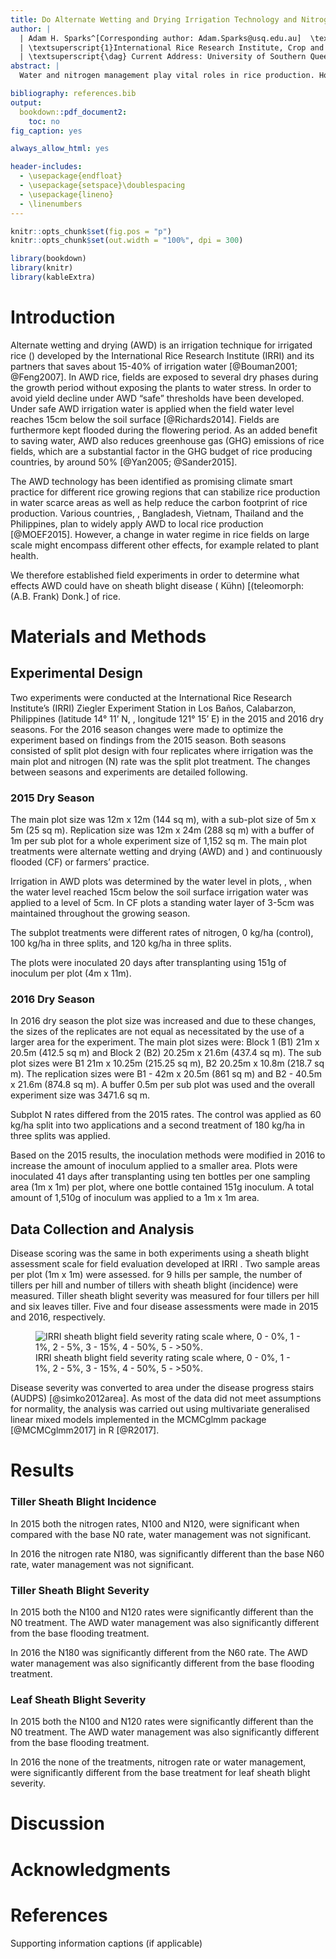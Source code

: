 ```yaml
---
title: Do Alternate Wetting and Drying Irrigation Technology and Nitrogen Rates Affect Rice Sheath Blight?
author: |
  | Adam H. Sparks^[Corresponding author: Adam.Sparks@usq.edu.au]  \textsuperscript{1\dag}, Nancy P. Castilla \textsuperscript{1}, Bjorn Ole Sander \textsuperscript{1}
  | \textsuperscript{1}International Rice Research Institute, Crop and Environmental Sciences Division, Los Baños, Laguna, Philippines, 4031
  | \textsuperscript{\dag} Current Address: University of Southern Queensland, Centre for Crop Health, West Street, Tooowoomba, Queensland, Australia, 4350
abstract: |
  Water and nitrogen management play vital roles in rice production. However, the mismanagement of these two management practices may trigger sheath blight of rice, caused by _Rhizoctonia solani_, which is favored by wet conditions, high relative humidity, and high nitrogen fertilizer levels. To understand how different combinations of water and nitrogen management affect sheath blight epidemics, we conducted two separate split-plot experiments with a water saving (alternate wetting and drying) regime and traditional flood irrigation regime combined with differing nitrogen treatments in the dry seasons of 2015 and 2016. Disease was scored in the same way in both experiments using a sheath blight assessment scale for field evaluation developed at the International Rice Research Institute to assess the severity on infected sheaths and leaves while sheath blight incidence on tillers were counted per hill. We were unable to detect any differences in disease in either experiment due to irrigation regime, N rates or the interaction of the two treatments in either season. This suggests that farmers can adopt water saving technologies without risking increased sheath blight incidence. We suggest that further cross-cutting research in this area is warranted.

bibliography: references.bib
output:
  bookdown::pdf_document2:
    toc: no
fig_caption: yes

always_allow_html: yes

header-includes:
  - \usepackage{endfloat}
  - \usepackage{setspace}\doublespacing
  - \usepackage{lineno}
  - \linenumbers
---
```


```r
knitr::opts_chunk$set(fig.pos = "p")
knitr::opts_chunk$set(out.width = "100%", dpi = 300)

library(bookdown)
library(knitr)
library(kableExtra)
```

# Introduction

Alternate wetting and drying (AWD) is an irrigation technique for irrigated rice (\emph{Oryza sativa L.}) developed by the International Rice Research Institute (IRRI) and its partners that saves about 15-40% of irrigation water [@Bouman2001; @Feng2007]. In AWD rice, fields are exposed to several dry phases during the growth period without exposing the plants to water stress. In order to avoid yield decline under AWD “safe” thresholds have been developed. Under safe AWD irrigation water is applied when the field water level reaches 15cm below the soil surface [@Richards2014]. Fields are furthermore kept flooded during the flowering period. As an added benefit to saving water, AWD also reduces greenhouse gas (GHG) emissions of rice fields, which are a substantial factor in the GHG budget of rice producing countries, by around 50% [@Yan2005; @Sander2015].

The AWD technology has been identified as promising climate smart practice for different rice growing regions that can stabilize rice production in water scarce areas as well as help reduce the carbon footprint of rice production. Various countries, \textit{e.g.}, Bangladesh, Vietnam, Thailand and the Philippines, plan to widely apply AWD to local rice production [@MOEF2015]. However, a change in water regime in rice fields on large scale might encompass different other effects, for example related to plant health.

We therefore established field experiments in order to determine what effects AWD could have on sheath blight disease (\emph{Rhizoctonia solani} Kühn) [(teleomorph: \emph{Thanatephorus cucumeris} (A.B. Frank) Donk.] of rice.

# Materials and Methods

## Experimental Design

Two experiments were conducted at the International Rice Research Institute's (IRRI) Ziegler Experiment Station in Los Baños, Calabarzon, Philippines (latitude 14&deg; 11' N, , longitude 121&deg; 15' E) in the 2015 and 2016 dry seasons. For the 2016 season changes were made to optimize the experiment based on findings from the 2015 season. Both seasons consisted of split plot design with four replicates where irrigation was the main plot and nitrogen (N) rate was the split plot treatment. The changes between seasons and experiments are detailed following.

### 2015 Dry Season

The main plot size was 12m x 12m (144 sq m), with a sub-plot size of 5m x 5m (25 sq m). Replication size was 12m x 24m (288 sq m) with a buffer of 1m per sub plot for a whole experiment size of 1,152 sq m. The main plot treatments were alternate wetting and drying (AWD) and ) and continuously flooded (CF) or farmers' practice.

Irrigation in AWD plots was determined by the water level in plots, \emph{i.e.}, when the water level reached 15cm below the soil surface irrigation water was applied to a level of 5cm. In CF plots a standing water layer of 3-5cm was maintained throughout the growing season. 

The subplot treatments were different rates of nitrogen, 0 kg/ha (control), 100 kg/ha in three splits, and 120 kg/ha in three splits.

The plots were inoculated 20 days after transplanting using 151g of inoculum per plot (4m x 11m).

### 2016 Dry Season

In 2016 dry season the plot size was increased and due to these changes, the sizes of the replicates are not equal as necessitated by the use of a larger area for the experiment. The main plot sizes were: Block 1 (B1) 21m x 20.5m (412.5 sq m) and Block 2 (B2) 20.25m x 21.6m (437.4 sq m). The sub plot sizes were B1 21m x 10.25m (215.25 sq m), B2 20.25m x 10.8m (218.7 sq m). The replication sizes were B1 - 42m x 20.5m (861 sq m) and B2 - 40.5m x 21.6m (874.8 sq m). A buffer 0.5m per sub plot was used and the overall experiment size was 3471.6 sq m.

Subplot N rates differed from the 2015 rates. The control was applied as 60 kg/ha split into two applications and a second treatment of 180 kg/ha in three splits was applied.

Based on the 2015 results, the inoculation methods were modified in 2016 to increase the amount of inoculum applied to a smaller area. Plots were inoculated 41 days after transplanting using ten bottles per one sampling area (1m x 1m) per plot, where one bottle contained 151g inoculum. A total amount of 1,510g of inoculum was applied to a 1m x 1m area.

## Data Collection and Analysis

Disease scoring was the same in both experiments using a sheath blight assessment scale for field evaluation developed at IRRI \ref{figure1}. Two sample areas per plot (1m x 1m) were assessed. for 9 hills per sample, the number of tillers per hill and number of tillers with sheath blight (incidence) were measured. Tiller sheath blight severity was measured for four tillers per hill and six leaves tiller. Five and four disease assessments were made in 2015 and 2016, respectively.

![IRRI sheath blight field severity rating scale where, 0 - 0%, 1 - 1%, 2 - 5%,
3 - 15%, 4 - 50%, 5 - >50%. \label{figure1}](./Figures/Figure 1 IRRI Sheath Blight Severity Assessment.png)

Disease severity was converted to area under the disease progress stairs (AUDPS) [@simko2012area]. As most of the data did not meet assumptions for normality, the analysis was carried out using multivariate generalised linear mixed models implemented in the MCMCglmm package [@MCMCglmm2017] in R [@R2017].

# Results

### Tiller Sheath Blight Incidence

In 2015 both the nitrogen rates, N100 and N120, were significant when compared with the base N0 rate, water management was not significant.

In 2016 the nitrogen rate N180, was significantly different than the base N60 rate, water management was not significant.


### Tiller Sheath Blight Severity

In 2015 both the N100 and N120 rates were significantly different than the N0 treatment. The AWD water management was also significantly different from the base flooding treatment.

In 2016 the N180 was significantly different from the N60 rate. The AWD water management was also significantly different from the base flooding treatment.

### Leaf Sheath Blight Severity

In 2015 both the N100 and N120 rates were significantly different than the N0 treatment. The AWD water management was also significantly different from the base flooding treatment.

In 2016 the none of the treatments, nitrogen rate or water management, were significantly different from the base treatment for leaf sheath blight severity.

# Discussion

# Acknowledgments

# References {#references .unnumbered}

Supporting information captions (if applicable)
